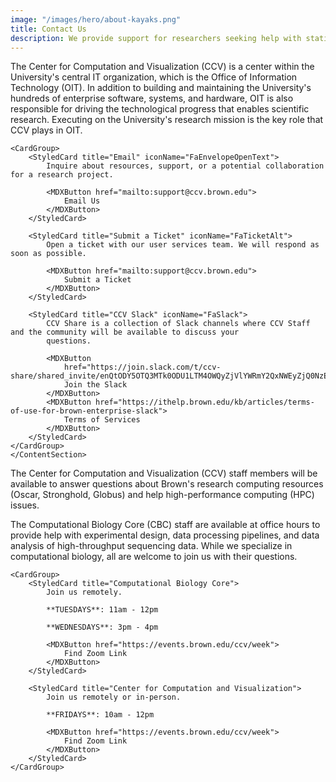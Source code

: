 ```yaml
---
image: "/images/hero/about-kayaks.png"
title: Contact Us
description: We provide support for researchers seeking help with statistical modeling, machine learning, data mining, data visualization, computational biology, high-performance computing, and software engineering.
---
```


<ContentSection title="Contact Us">

The Center for Computation and Visualization (CCV) is a center within the University's central IT organization, which is the Office of Information Technology (OIT). In addition to building and maintaining the University's hundreds of enterprise software, systems, and hardware, OIT is also responsible for driving the technological progress that enables scientific research. Executing on the University's research mission is the key role that CCV plays in OIT.

    <CardGroup>
        <StyledCard title="Email" iconName="FaEnvelopeOpenText">
            Inquire about resources, support, or a potential collaboration for a research project.

            <MDXButton href="mailto:support@ccv.brown.edu">
                Email Us
            </MDXButton>
        </StyledCard>

        <StyledCard title="Submit a Ticket" iconName="FaTicketAlt">
            Open a ticket with our user services team. We will respond as soon as possible.

            <MDXButton href="mailto:support@ccv.brown.edu">
                Submit a Ticket
            </MDXButton>
        </StyledCard>

        <StyledCard title="CCV Slack" iconName="FaSlack">
            CCV Share is a collection of Slack channels where CCV Staff and the community will be available to discuss your
            questions.

            <MDXButton
                href="https://join.slack.com/t/ccv-share/shared_invite/enQtODY5OTQ3MTk0ODU1LTM4OWQyZjVlYWRmY2QxNWEyZjQ0NzEwMmRlNTRlZjYyMjM1Y2U5MDU1ZGFmMmRhZWIzNjliYmQzYTBiMzY2NzU">
                Join the Slack
            </MDXButton>
            <MDXButton href="https://ithelp.brown.edu/kb/articles/terms-of-use-for-brown-enterprise-slack">
                Terms of Services
            </MDXButton>
        </StyledCard>
    </CardGroup>
    </ContentSection>

<ContentSection title="Office Hours">

The Center for Computation and Visualization (CCV) staff members will be available to answer questions about Brown's research computing resources (Oscar, Stronghold, Globus) and help high-performance computing (HPC) issues.

The Computational Biology Core (CBC) staff are available at office hours to provide help with experimental design, data processing pipelines, and data analysis of high-throughput sequencing data. While we specialize in computational biology, all are welcome to join us with their questions.

    <CardGroup>
        <StyledCard title="Computational Biology Core">
            Join us remotely.

            **TUESDAYS**: 11am - 12pm

            **WEDNESDAYS**: 3pm - 4pm

            <MDXButton href="https://events.brown.edu/ccv/week">
                Find Zoom Link
            </MDXButton>
        </StyledCard>

        <StyledCard title="Center for Computation and Visualization">
            Join us remotely or in-person.

            **FRIDAYS**: 10am - 12pm

            <MDXButton href="https://events.brown.edu/ccv/week">
                Find Zoom Link
            </MDXButton>
        </StyledCard>
    </CardGroup>
</ContentSection>
